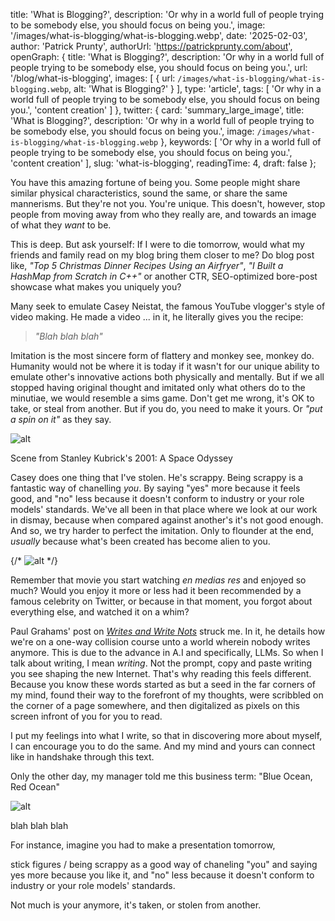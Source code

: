 
  title: 'What is Blogging?',
  description: 'Or why in a world full of people trying to be somebody else, you should focus on being you.',
  image: '/images/what-is-blogging/what-is-blogging.webp',
  date: '2025-02-03',
  author: 'Patrick Prunty',
  authorUrl: 'https://patrickprunty.com/about',
  openGraph: {
    title: 'What is Blogging?',
    description: 'Or why in a world full of people trying to be somebody else, you should focus on being you.',
    url: '/blog/what-is-blogging',
    images: [
      {
        url: `/images/what-is-blogging/what-is-blogging.webp`,
        alt: 'What is Blogging?'
      }
    ],
    type: 'article',
    tags: [
      'Or why in a world full of people trying to be somebody else, you should focus on being you.',
      'content creation'
    ]
  },
  twitter: {
    card: 'summary_large_image',
    title: 'What is Blogging?',
    description: 'Or why in a world full of people trying to be somebody else, you should focus on being you.',
    image: `/images/what-is-blogging/what-is-blogging.webp`
  },
  keywords: [
    'Or why in a world full of people trying to be somebody else, you should focus on being you.',
    'content creation'
  ],
  slug: 'what-is-blogging',
  readingTime: 4,
  draft: false
};


You have this amazing fortune of being you. Some people 
might share similar physical characteristics, sound the same, or share the same mannerisms. 
But they're not you. You're unique. This doesn't, however, stop people from moving away from 
who they really are, and towards an image of what they _want_ to be. 

This is deep. But ask yourself: If I were to die tomorrow, would what my friends and family read on my blog bring them closer to me? Do blog post like, 
_"Top 5 Christmas Dinner Recipes Using an Airfryer"_, _"I Built a HashMap from Scratch in C++"_ or 
another CTR<Ref id="1"/>, SEO<Ref id="2"/>-optimized bore-post showcase what makes you uniquely you?

Many seek to emulate Casey Neistat, the famous YouTube vlogger's style of video making. He made a video 
... in it<Ref id="3"/>, he literally gives you the recipe: 

> _"Blah blah blah"_

Imitation is the most sincere form of flattery and monkey see, monkey do. Humanity would not be where it is today if it wasn't for our unique ability to emulate other's innovative actions 
both physically and mentally. But if we all stopped having original thought and imitated only what others do to the minutiae, we would resemble 
a sims game. Don't get me wrong, it's OK to take, or steal from another. But if you do, you need to make it yours. Or _"put a spin on it"_ as they say.

![alt](/images/what-is-blogging/space-odyssey.gif)
<Caption>Scene from Stanley Kubrick's 2001: A Space Odyssey</Caption>

Casey does one thing that I've stolen. He's scrappy. Being scrappy is a fantastic way of chanelling _you_. By saying
"yes" more  because it feels good, and "no" less because it doesn't conform to industry or your role models' standards.
We've all been in that place where we look at our work in dismay, because when compared against another's it's not good enough. And so, we try harder 
to perfect the imitation. Only to flounder at the end, _usually_ because what's been created has become alien to you.

{/*
![alt](/images/what-is-blogging/casey.png)
*/}

Remember that movie you start watching _en medias res_ and enjoyed so much? Would you enjoy it more 
or less had it been recommended by a famous celebrity on Twitter, or because in that moment, you forgot about everything else, 
and watched it on a whim?


Paul Grahams'<Ref id="3"/> post on [_Writes and Write Nots_]() struck me. In it, he details how we're on a one-way collision course unto a world
wherein nobody writes anymore. This is due to the advance in A.I and specifically, LLMs. So when I talk about writing, I mean _writing_. Not the 
prompt, copy and paste writing you see shaping the new Internet. That's why reading this feels different. Because 
you know these words started as but a seed in the far corners of my mind, found their way to the forefront of my thoughts, were 
scribbled on the corner of a page somewhere, and then digitalized as pixels on this screen infront of you for you to read. 

I put my feelings into what 
I write, so that in discovering more about myself, I can encourage you to do the same. And my mind and yours can connect like in handshake through this text.

Only the other day, my manager told me this business term: "Blue Ocean, Red Ocean"

![alt](/images/what-is-blogging/boro.png)


<FootNotes>
  <FootNote id="1">blah blah blah</FootNote>
</FootNotes>

For instance, imagine you had to make a presentation tomorrow, 

stick figures / being scrappy as a good way of chaneling "you" and saying yes more because you like it, and "no" less because it 
doesn't conform to industry or your role models' standards.

Not much is your anymore, it's taken, or stolen from another.